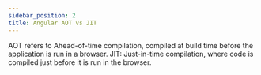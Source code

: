 ```yaml
---
sidebar_position: 2
title: Angular AOT vs JIT
---
```


AOT refers to Ahead-of-time compilation, compiled at build time before the application is run in a browser.
JIT: Just-in-time compilation, where code is compiled just before it is run in the browser.
